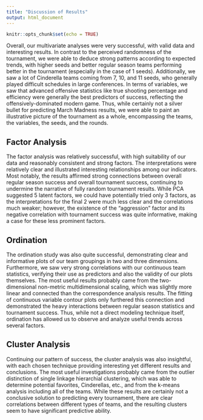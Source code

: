 ```yaml
---
title: "Discussion of Results"
output: html_document
---
```


```r
knitr::opts_chunk$set(echo = TRUE)
```

Overall, our multivariate analyses were very successful, with valid data and interesting results. In contrast to the perceived randomness of the tournament, we were able to deduce strong patterns according to expected trends, with higher seeds and better regular season teams performing better in the tournament (especially in the case of 1 seeds). Additionally, we saw a lot of Cinderella teams coming from 7, 10, and 11 seeds, who generally played difficult schedules in large conferences. In terms of variables, we saw that advanced offensive statistics like true shooting percentage and efficiency were generally the best predictors of success, reflecting the offensively-dominated modern game. Thus, while certainly not a silver bullet for predicting March Madness results, we were able to paint an illustrative picture of the tournament as a whole, encompassing the teams, the variables, the seeds, and the rounds.

## Factor Analysis
The factor analysis was relatively successful, with high suitability of our data and reasonably consistent and strong factors. The interpretations were relatively clear and illustrated interesting relationships among our indicators. Most notably, the results affirmed strong connections between overall regular season success and overall tournament success, continuing to undermine the narrative of fully random tournament results. While PCA suggested $5$ latent factors, we could have potentially tried only $3$ factors, as the interpretations for the final $2$ were much less clear and the correlations much weaker; however, the existence of the "aggression" factor and its negative correlation with tournament success was quite informative, making a case for these less prominent factors.

## Ordination
The ordination study was also quite successful, demonstrating clear and informative plots of our team groupings in two and three dimensions. Furthermore, we saw very strong correlations with our continuous team statistics, verifying their use as predictors and also the validity of our plots themselves. The most useful results probably came from the two-dimensional non-metric multidimensional scaling, which was slightly more linear and connected than the correspondence analysis results. The fitting of continuous variable contour plots only furthered this connection and demonstrated the heavy interactions between regular season statistics and tournament success. Thus, while not a direct modeling technique itself, ordination has allowed us to observe and analyze useful trends across several factors.

## Cluster Analysis
Continuing our pattern of success, the cluster analysis was also insightful, with each chosen technique providing interesting yet different results and conclusions. The most useful investigations probably came from the outlier distinction of single linkage hierarchial clustering, which was able to determine potential favorites, Cinderellas, etc., and from the k-means analysis including all of the teams. While these results are certainly not a conclusive solution to predicting every tournament, there are clear correlations between different types of teams, and the resulting clusters seem to have significant predictive ability.
